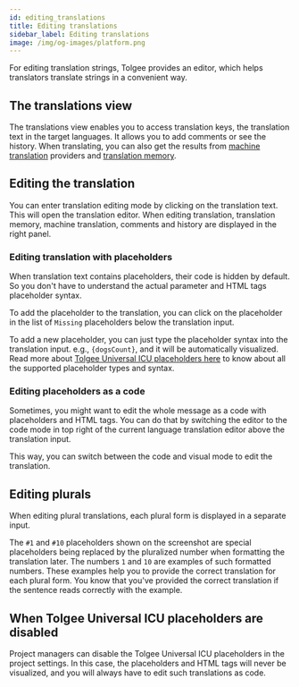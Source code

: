 ```yaml
---
id: editing_translations
title: Editing translations
sidebar_label: Editing translations
image: /img/og-images/platform.png
---
```


For editing translation strings, Tolgee provides an editor, which helps translators translate strings in a
convenient way.

## The translations view
The translations view enables you to access translation keys, the translation text in the target languages. It allows you to
add comments or see the history. When translating, you can also get the results from [machine translation](../translation_process/machine_translation.mdx) providers and
[translation memory](../translation_process/translation_memory.mdx).


<ScreenshotWrapper src="/img/docs/platform/editing_translations/translations_view.webp"
                   alt="Translations View" />

## Editing the translation
You can enter translation editing mode by clicking on the translation text. This will open the translation editor.
When editing translation, translation memory, machine translation, comments and history are displayed in the right panel.

### Editing translation with placeholders
When translation text contains placeholders, their code is hidden by default. So you don't have to understand the actual
parameter and HTML tags placeholder syntax.


<ScreenshotWrapper src="/img/docs/platform/editing_translations/editing_with_placeholders.webp"
                   alt="Editing with placeholders" />

To add the placeholder to the translation, you can click on the placeholder in the list of `Missing` placeholders
below the translation input.

To add a new placeholder, you can just type the placeholder syntax into the translation input. e.g., `{dogsCount}`, and it
will be automatically visualized. Read more about [Tolgee Universal ICU placeholders here](/platform/translation_process/tolgee_universal_icu_placeholders)
to know about all the supported placeholder types and syntax.

### Editing placeholders as a code
Sometimes, you might want to edit the whole message as a code with placeholders and HTML tags. You can do that by switching
the editor to the code mode in top right of the current language translation editor above the translation input.

<ScreenshotWrapper src="/img/docs/platform/editing_translations/code_mode.webp"
                   alt="Switching to code mode" />

This way, you can switch between the code and visual mode to edit the translation.

## Editing plurals
When editing plural translations, each plural form is displayed in a separate input.

<ScreenshotWrapper src="/img/docs/platform/editing_translations/editing_plurals.webp"
                   alt="Editing Plurals" />

The `#1` and `#10` placeholders shown on the screenshot are special placeholders being replaced by the pluralized number
when formatting the translation later. The numbers `1` and `10` are examples of such formatted numbers.
These examples help you to provide the correct translation for each plural form. You know that you've provided the correct
translation if the sentence reads correctly with the example.

## When Tolgee Universal ICU placeholders are disabled
Project managers can disable the Tolgee Universal ICU placeholders in the project settings. In this case, the
placeholders and HTML tags will never be visualized, and you will always have to edit such translations as code.

<ScreenshotWrapper src="/img/docs/platform/editing_translations/icu_disabled.webp"
                   alt="ICU Placeholders disabled" />
